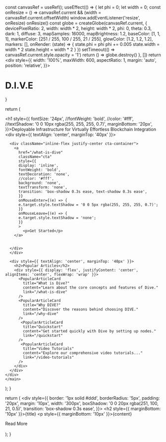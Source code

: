 

  const canvasRef = useRef();
  useEffect(() => {
    let phi = 0;
    let width = 0;
    const onResize = () => canvasRef.current && (width = canvasRef.current.offsetWidth)
    window.addEventListener('resize', onResize)
    onResize()
    const globe = createGlobe(canvasRef.current, {
      devicePixelRatio: 2,
      width: width * 2,
      height: width * 2,
      phi: 0,
      theta: 0.3,
      dark: 1,
      diffuse: 3,
      mapSamples: 16000,
      mapBrightness: 1.2,
      baseColor: [1, 1, 1],
      markerColor: [251 / 255, 100 / 255, 21 / 255],
      glowColor: [1.2, 1.2, 1.2],
      markers: [],
      onRender: (state) => {
        state.phi = phi
        phi += 0.005
        state.width = width * 2
        state.height = width * 2
      }
    })
    setTimeout(() => canvasRef.current.style.opacity = '1')
    return () => globe.destroy()
  }, [])
  return <div style={{
    width: '100%',
    maxWidth: 600,
    aspectRatio: 1,
    margin: 'auto',
    position: 'relative',
  }}>
   <div style={{
      width: '100%',
      fontWeight: 700,
      top: '50%',
      transform: 'translateY(-50%)',
      zIndex: 1, 
      textAlign: 'center',
      color: '#fff',
      pointerEvents: 'none',
      userSelect: 'none',
      position: 'absolute',
      mixBlendMode: 'difference'
    }}>
      <h1 style={{ 
        fontSize: 'min(9vw,3.2em)',
        letterSpacing: '.3em',
        textIndent: '.3em',
        margin: 'auto',
      }}>D.I.V.E</h1>
    </div>
    <canvas
      ref={canvasRef}
      style={{
        width: '100%',
        height: '100%',
        contain: 'layout paint size',
        opacity: 0,
        transition: 'opacity 1s ease',
      }}
    />
  </div>
}



  return (
    <main className="font-montserrat max-w-7xl min-h-none sm:min-h-screen mx-auto space-y-0 mt-20 sm:mt-0 sm:space-y-10 dark:text-zinc-300 text-zinc-700 border dark:border-black/0 border-white/0 ">
    <div>
      <Cobe />
      <h1 style={{
        fontSize: '24px',
        //fontWeight: 'bold',
        //color: '#fff',
        //textShadow: '0 0 10px rgba(255, 255, 255, 0.7)',
        marginBottom: '20px',
      }}>Deployable Infrastructure for Virtually Effortless Blockchain Integration
      </h1>
      <div style={{ textAlign: 'center', marginTop: '40px' }}>
        
      <div className="inline-flex justify-center cta-container">
        <a
          href="/what-is-dive"
          className="cta"
          style={{
          display: 'inline',
          fontWeight: 'bold',
          textDecoration: 'none',
          //color: '#fff',
          background: 'none',
          textTransform: 'none', 
          transition: 'box-shadow 0.3s ease, text-shadow 0.3s ease',
          }}
          onMouseEnter={(e) => {
          e.target.style.textShadow = '0 0 5px rgba(255, 255, 255, 0.7)';
          }}
          onMouseLeave={(e) => {
          e.target.style.textShadow = 'none';
          }}
          >
            <p>Get Started</p>
        </a>

        
      </div>
      </div>

      <div style={{ textAlign: 'center', marginTop: '40px' }}>
        <h2>Popular Articles</h2>
        <div style={{ display: 'flex', justifyContent: 'center', alignItems: 'center', flexWrap: 'wrap' }}>
          <PopularArticleCard
            title="What is Dive?"
            content="Learn about the core concepts and features of Dive."
            link="/what-is-dive"
          />
          <PopularArticleCard
            title="Why DIVE?"
            content="Discover the reasons behind choosing DIVE."
            link="/why-dive"
          />
           <PopularArticleCard
            title="Quickstart"
            content="Get started quickly with Dive by setting up nodes."
            link="/quickstart"
          />
           <PopularArticleCard
            title="Video Tutorials"
            content="Explore our comprehensive video tutorials..."
            link="/video-tutorials"
          />
        </div>
      </div>
    </div>
    </main>
  );
}


  return (
    <div style={{ 
      border: '1px solid #ddd',
      borderRadius: '5px',
      padding: '20px',
      margin: '10px',
      width: '300px',
      boxShadow: '0 0 20px rgba(251, 100, 21, 0.5)',
      transition: 'box-shadow 0.3s ease',
    }}>
      <h2 style={{ marginBottom: '10px' }}>{title}</h2>
      <p style={{ marginBottom: '10px' }}>{content}</p>
      <div className="cta-container">
      <Link href={link} className="inline-block cta">
        <span className="hover:text-shadow-md hover:text-opacity-70 py-2 px-4 rounded-full uppercase transition duration-300 ease-in-out transform hover:scale-105">
          Read More
        </span>
      </Link>
      </div>    
    </div>
  );
}

